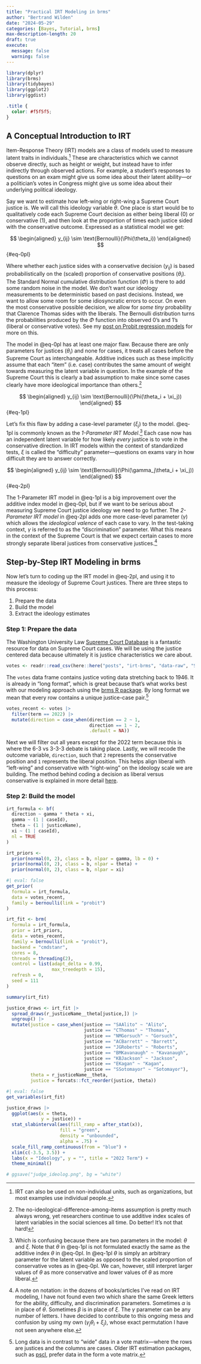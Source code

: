 ```yaml
---
title: "Practical IRT Modeling in brms"
author: "Bertrand Wilden"
date: "2024-05-29"
categories: [Bayes, Tutorial, brms]
max-description-length: 20
draft: true
execute: 
  message: false
  warning: false
---
```


```r
library(dplyr)
library(brms)
library(tidybayes)
library(ggplot2)
library(ggdist)
```

```css
.title {
  color: #f5f5f5;
}
```

## A Conceptual Introduction to IRT

Item-Response Theory (IRT) models are a class of models used to measure latent traits in individuals.[^1] These are characteristics which we cannot observe directly, such as height or weight, but instead have to infer indirectly through observed actions. For example, a student's responses to questions on an exam might give us some idea about their latent ability---or a politician's votes in Congress might give us some idea about their underlying political ideology.

[^1]: IRT can also be used on non-individual units, such as organizations, but most examples use individual people.

Say we want to estimate how left-wing or right-wing a Supreme Court justice is. We will call this ideology variable $\theta$. One place is start would be to qualitatively code each Supreme Court decision as either being liberal (0) or conservative (1), and then look at the proportion of times each justice sided with the conservative outcome. Expressed as a statistical model we get:

$$
\begin{aligned}
y_{ij} \sim \text{Bernoulli}(\Phi(\theta_i))
\end{aligned}
$$ {#eq-0pl}

Where whether each justice sides with a conservative decision ($y_{ij}$) is based probabilistically on the (scaled) proportion of conservative positions ($\theta_i$). The Standard Normal cumulative distribution function ($\Phi$) is there to add some random noise in the model. We don't want our ideology measurements to be deterministic based on past decisions. Instead, we want to allow some room for some idiosyncratic errors to occur. On even the most conservative possible decision, we allow for *some tiny* probability that Clarence Thomas sides with the liberals. The Bernoulli distribution turns the probabilities produced by the $\Phi$ function into observed 0's and 1's (liberal or conservative votes). See my [post on Probit regression models](https://www.bwilden.com/posts/probit-probit/) for more on this.

The model in @eq-0pl has at least one major flaw. Because there are only parameters for justices ($\theta_i$) and none for cases, it treats all cases before the Supreme Court as interchangeable. Additive indices such as these implicitly assume that each "item" (i.e. case) contributes the same amount of weight towards measuring the latent variable in question. In the example of the Supreme Court this is clearly a bad assumption to make since some cases clearly have more ideological importance than others.[^2]

[^2]: The no-ideological-difference-among-items assumption is pretty much always wrong, yet researchers continue to use additive index scales of latent variables in the social sciences all time. Do better! It's not that hard!

$$
\begin{aligned}
y_{ij} \sim \text{Bernoulli}(\Phi(\theta_i + \xi_j))
\end{aligned}
$$ {#eq-1pl}

Let's fix this flaw by adding a case-level parameter ($\xi_j$) to the model. @eq-1pl is commonly known as the *1-Parameter IRT Model*.[^3] Each case now has an independent latent variable for how likely *every* justice is to vote in the conservative direction. In IRT models within the context of standardized tests, $\xi$ is called the "difficulty" parameter---questions on exams vary in how difficult they are to answer correctly.

[^3]: Which is confusing because there are two parameters in the model: $\theta$ and $\xi$. Note that $\theta$ in @eq-1pl is not formulated exactly the same as the additive index $\theta$ in @eq-0pl. In @eq-1pl $\theta$ is simply an arbitrary parameter for the latent variable as opposed to the scaled proportion of conservative votes as in @eq-0pl. We can, however, still interpret larger values of $\theta$ as more conservative and lower values of $\theta$ as more liberal.

$$
\begin{aligned}
y_{ij} \sim \text{Bernoulli}(\Phi(\gamma_j\theta_i + \xi_j))
\end{aligned}
$$ {#eq-2pl}

The 1-Parameter IRT model in @eq-1pl is a big improvement over the additive index model in @eq-0pl, but if we want to be serious about measuring Supreme Court justice ideology we need to go further. The *2-Parameter IRT model* in @eq-2pl adds one more case-level parameter ($\gamma$) which allows the *ideological valence* of each case to vary. In the test-taking context, $\gamma$ is referred to as the "discrimination" parameter. What this means in the context of the Supreme Court is that we expect certain cases to more strongly separate liberal justices from conservative justices.[^4]

[^4]: A note on notation: in the dozens of books/articles I've read on IRT modeling, I have not found even two which share the same Greek letters for the ability, difficulty, and discrimination parameters. Sometimes $\alpha$ is in place of $\theta$. Sometimes $\beta$ is in place of $\xi$. The $\gamma$ parameter can be any number of letters. I have decided to contribute to this ongoing mess and confusion by using my own $(\gamma_j\theta_i + \xi_j)$, whose exact permutation I have not seen anywhere else. 


## Step-by-Step IRT Modeling in brms

Now let's turn to coding up the IRT model in @eq-2pl, and using it to measure the ideology of Supreme Court justices. There are three steps to this process:

1. Prepare the data
2. Build the model
3. Extract the ideology estimates

### Step 1: Prepare the data

The Washington University Law [Supreme Court Database](http://scdb.wustl.edu/data.php) is a fantastic resource for data on Supreme Court cases. We will be using the justice centered data because ultimately it is justice characteristics we care about.

```r
votes <- readr::read_csv(here::here("posts", "irt-brms", "data-raw", "SCDB_2023_01_justiceCentered_Vote.csv"))
```

The `votes` data frame contains justice voting data stretching back to 1946. It is already in "long format", which is great because that's what works best with our modeling approach using the [brms R package](https://paul-buerkner.github.io/brms/). By long format we mean that every row contains a unique justice-case pair.[^5]

[^5]: Long data is in contrast to "wide" data in a vote matrix---where the rows are justices and the columns are cases. Older IRT estimation packages, such as [pscl](https://github.com/atahk/pscl), prefer data in the form a vote matrix.

```r
votes_recent <- votes |> 
  filter(term == 2022) |> 
  mutate(direction = case_when(direction == 2 ~ 1,
                               direction == 1 ~ 2,
                               .default = NA))
```

Next we will filter out all years except for the 2022 term because this is where the 6-3 vs 3-3-3 debate is taking place. Lastly, we will recode the outcome variable, `direction`, such that `2` represents the conservative position and `1` represents the liberal position. This helps align liberal with "left-wing" and conservative with "right-wing" on the ideology scale we are building. The method behind coding a decision as liberal versus conservative is explained in more detail [here](http://scdb.wustl.edu/documentation.php?var=decisionDirection).

### Step 2: Build the model

```r
irt_formula <- bf(
  direction ~ gamma * theta + xi,
  gamma ~ (1 | caseId),
  theta ~ (1 | justiceName),
  xi ~ (1 | caseId),
  nl = TRUE
)

irt_priors <- 
  prior(normal(0, 2), class = b, nlpar = gamma, lb = 0) +
  prior(normal(0, 2), class = b, nlpar = theta) +
  prior(normal(0, 2), class = b, nlpar = xi)
```


```r
#| eval: false
get_prior(
  formula = irt_formula, 
  data = votes_recent, 
  family = bernoulli(link = "probit")
)
```


```r
irt_fit <- brm(
  formula = irt_formula,
  prior = irt_priors,
  data = votes_recent,
  family = bernoulli(link = "probit"),
  backend = "cmdstanr",
  cores = 8,
  threads = threading(2),
  control = list(adapt_delta = 0.99,
                 max_treedepth = 15),
  refresh = 0,
  seed = 111
)
```


```r
summary(irt_fit)
```





```r
justice_draws <- irt_fit |> 
  spread_draws(r_justiceName__theta[justice,]) |> 
  ungroup() |> 
  mutate(justice = case_when(justice == "SAAlito" ~ "Alito",
                             justice == "CThomas" ~ "Thomas",
                             justice == "NMGorsuch" ~ "Gorsuch",
                             justice == "ACBarrett" ~ "Barrett",
                             justice == "JGRoberts" ~ "Roberts",
                             justice == "BMKavanaugh" ~ "Kavanaugh",
                             justice == "KBJackson" ~ "Jackson",
                             justice == "EKagan" ~ "Kagan",
                             justice == "SSotomayor" ~ "Sotomayor"),
         theta = r_justiceName__theta,
         justice = forcats::fct_reorder(justice, theta))
```

```r
#| eval: false
get_variables(irt_fit)
```

```r
justice_draws |> 
  ggplot(aes(x = theta, 
             y = justice)) +
  stat_slabinterval(aes(fill_ramp = after_stat(x)),
                    fill = "green",
                    density = "unbounded",
                    alpha = .75) +
  scale_fill_ramp_continuous(from = "blue") +
  xlim(c(-3.5, 3.5)) +
  labs(x = "Ideology", y = "", title = "2022 Term") +
  theme_minimal()

# ggsave("judge_ideolog.png", bg = "white")
```


